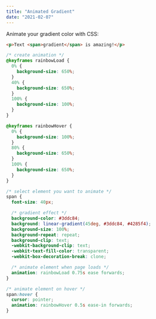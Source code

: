 ```yaml
---
title: "Animated Gradient"
date: "2021-02-07"
---
```


Animate your gradient color with CSS:

```html title="animate-gradient.html"
<p>Text <span>gradient</span> is amazing!</p>
```

```css title="animate-gradient.css"
/* create animation */
@keyframes rainbowLoad {
  0% {
    background-size: 650%;
  }
  40% {
    background-size: 650%;
  }
  100% {
    background-size: 100%;
  }
}

@keyframes rainbowHover {
  0% {
    background-size: 100%;
  }
  80% {
    background-size: 650%;
  }
  100% {
    background-size: 650%;
  }
}

/* select element you want to animate */
span {
  font-size: 40px;

  /* gradient effect */
  background-color: #3ddc84;
  background: linear-gradient(45deg, #3ddc84, #4285f4);
  background-size: 100%;
  background-repeat: repeat;
  background-clip: text;
  -webkit-background-clip: text;
  -webkit-text-fill-color: transparent;
  -webkit-box-decoration-break: clone;

  /* animate element when page loads */
  animation: rainbowLoad 0.75s ease forwards;
}

/* animate element on hover */
span:hover {
  cursor: pointer;
  animation: rainbowHover 0.5s ease-in forwards;
}
```
